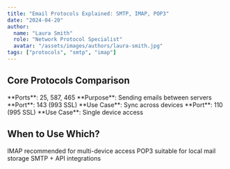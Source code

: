 ```yaml
---
title: "Email Protocols Explained: SMTP, IMAP, POP3"
date: "2024-04-20"
author: 
  name: "Laura Smith"
  role: "Network Protocol Specialist"
  avatar: "/assets/images/authors/laura-smith.jpg"
tags: ["protocols", "smtp", "imap"]
---
```



## Core Protocols Comparison

<CardGroup cols={3}>
  <Card title="SMTP" icon="paper-plane">
    **Ports**: 25, 587, 465  
    **Purpose**: Sending emails between servers
  </Card>
  
  <Card title="IMAP" icon="inbox">
    **Port**: 143 (993 SSL)  
    **Use Case**: Sync across devices
  </Card>

  <Card title="POP3" icon="download">
    **Port**: 110 (995 SSL)  
    **Use Case**: Single device access
  </Card>
</CardGroup>

## When to Use Which?

<Steps>
  <Step title="Corporate Environments">
    IMAP recommended for multi-device access
  </Step>
  
  <Step title="Backup Systems">
    POP3 suitable for local mail storage
  </Step>
  
  <Step title="Transactional Emails">
    SMTP + API integrations
  </Step>
</Steps>